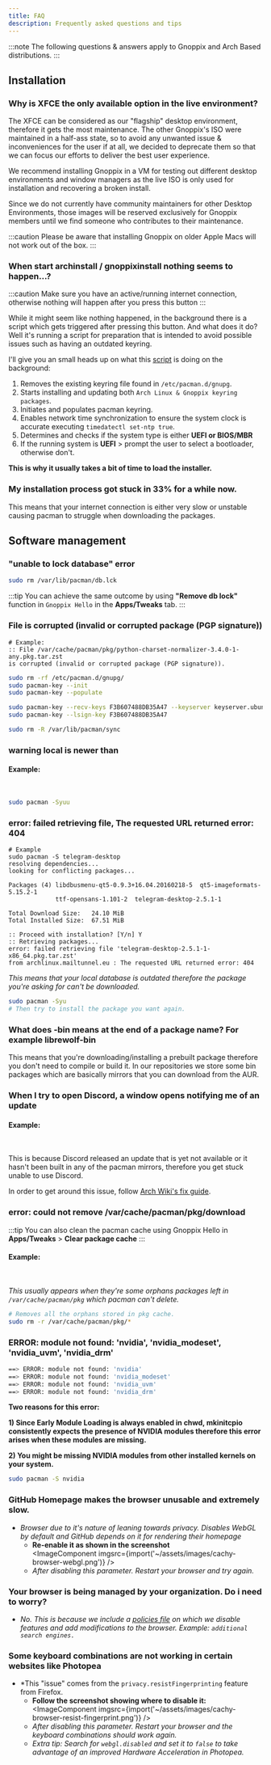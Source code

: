 ```yaml
---
title: FAQ
description: Frequently asked questions and tips
---
```



:::note
The following questions & answers apply to Gnoppix and Arch Based distributions.
:::

## Installation

### Why is XFCE the only available option in the live environment?

The XFCE can be considered as our "flagship" desktop environment, therefore it gets the most maintenance. The other Gnoppix's ISO
were maintained in a half-ass state, so to avoid any unwanted issue & inconveniences for the user if at all, we decided to deprecate them so that we can focus our efforts to deliver
the best user experience.

We recommend installing Gnoppix in a VM for testing out different desktop environments and window managers as the live ISO is only
used for installation and recovering a broken install.

Since we do not currently have community maintainers for other Desktop Environments, those images will be reserved exclusively for Gnoppix members until we find someone who contributes to their maintenance.

:::caution
Please be aware that installing Gnoppix on older Apple Macs will not work out of the box.
:::


### When start archinstall / gnoppixinstall nothing seems to happen...?

:::caution
Make sure you have an active/running internet connection, otherwise nothing will happen after you press this button
:::

While it might seem like nothing happened, in the background there is a script which gets triggered after pressing this button. And what does it do? Well it's running a script for preparation that is  intended to avoid possible issues such as having an outdated keyring.

I'll give you an small heads up on what this [script](https://github.com/Gnoppix/Gnoppix-Live-ISO/blob/master/archiso/airootfs/usr/local/bin/calamares-online.sh) is doing on the background:

<Steps>

1. Removes the existing keyring file found in `/etc/pacman.d/gnupg`.
2. Starts installing and updating both `Arch Linux & Gnoppix keyring packages`.
3. Initiates and populates pacman keyring.
4. Enables network time synchronization to ensure the system clock is accurate executing `timedatectl set-ntp true`.
5. Determines and checks if the system type is either **UEFI or BIOS/MBR**
6. If the running system is **UEFI** > prompt the user to select a bootloader, otherwise don't.

</Steps>

**This is why it usually takes a bit of time to load the installer.**

### My installation process got stuck in 33% for a while now.

This means that your internet connection is either very slow or unstable causing pacman to struggle when downloading the packages.

## Software management

### "unable to lock database" error
```sh
sudo rm /var/lib/pacman/db.lck
```
:::tip
You can achieve the same outcome by using **"Remove db lock"** function in `Gnoppix Hello` in the **Apps/Tweaks** tab.
:::

### File is corrupted (invalid or corrupted package (PGP signature))

```text
# Example:
:: File /var/cache/pacman/pkg/python-charset-normalizer-3.4.0-1-any.pkg.tar.zst
is corrupted (invalid or corrupted package (PGP signature)).
```

```sh title='Run the following commands'
sudo rm -rf /etc/pacman.d/gnupg/
sudo pacman-key --init
sudo pacman-key --populate

sudo pacman-key --recv-keys F3B607488DB35A47 --keyserver keyserver.ubuntu.com
sudo pacman-key --lsign-key F3B607488DB35A47

sudo rm -R /var/lib/pacman/sync
```

### warning local is newer than

#### Example:

<br />
<ImageComponent imgsrc={import('~/assets/images/update-warnings.png')} />

```sh title='To remove these warnings, execute the following command:'
sudo pacman -Syuu
```

### error: failed retrieving file, The requested URL returned error: 404

```text
# Example
sudo pacman -S telegram-desktop
resolving dependencies...
looking for conflicting packages...

Packages (4) libdbusmenu-qt5-0.9.3+16.04.20160218-5  qt5-imageformats-5.15.2-1
             ttf-opensans-1.101-2  telegram-desktop-2.5.1-1

Total Download Size:   24.10 MiB
Total Installed Size:  67.51 MiB

:: Proceed with installation? [Y/n] Y
:: Retrieving packages...
error: failed retrieving file 'telegram-desktop-2.5.1-1-x86_64.pkg.tar.zst'
from archlinux.mailtunnel.eu : The requested URL returned error: 404
```

*This means that your local database is outdated therefore the package you're asking for can't be downloaded.*

```sh title='Run the following command to refresh the package database and do a full upgrade:'
sudo pacman -Syu
# Then try to install the package you want again.
```

### What does -bin means at the end of a package name? For example librewolf-bin

This means that you're downloading/installing a prebuilt package therefore you don't need to compile or build it.
In our repositories we store some bin packages which are basically mirrors that you can download from the AUR.

### When I try to open Discord, a window opens notifying me of an update

#### Example:

<br />
<ImageComponent imgsrc={import('~/assets/images/discord-update.png')} />

This is because Discord released an update that is yet not available or it hasn't been built in any of the pacman mirrors, therefore you get stuck
unable to use Discord.

In order to get around this issue, follow [Arch Wiki's fix guide](<https://wiki.archlinux.org/title/Discord#Discord_asks_for_an_update_not_yet_available_in_the_repository>).


### error: could not remove /var/cache/pacman/pkg/download

:::tip
You can also clean the pacman cache using Gnoppix Hello in **Apps/Tweaks** > **Clear package cache**
:::

#### Example:

<br />
<ImageComponent imgsrc={import('~/assets/images/pacman-cache-error.png')} />

*This usually appears when they're some orphans packages left in `/var/cache/pacman/pkg` which pacman can't delete.*

```sh title='Run the following command to fix it'
# Removes all the orphans stored in pkg cache.
sudo rm -r /var/cache/pacman/pkg/*
```

### ERROR: module not found: 'nvidia', 'nvidia_modeset', 'nvidia_uvm', 'nvidia_drm'

```sh title='Example'
==> ERROR: module not found: 'nvidia'
==> ERROR: module not found: 'nvidia_modeset'
==> ERROR: module not found: 'nvidia_uvm'
==> ERROR: module not found: 'nvidia_drm'
```

**Two reasons for this error:**

**1) Since Early Module Loading is always enabled in chwd, mkinitcpio consistently expects the presence of NVIDIA modules therefore this error arises when these modules are missing.**

**2) You might be missing NVIDIA modules from other installed kernels on your system.**

```sh title='Install the following package to fix this error'
sudo pacman -S nvidia
```

### GitHub Homepage makes the browser unusable and extremely slow.

- *Browser due to it's nature of leaning towards privacy. Disables WebGL by default and GitHub depends on it for rendering their homepage*
  - **Re-enable it as shown in the screenshot**
    <br />
    <ImageComponent imgsrc={import('~/assets/images/cachy-browser-webgl.png')} />
  - *After disabling this parameter. Restart your browser and try again.*

### Your browser is being managed by your organization. Do i need to worry?

- *No. This is because we include a [policies file](https://github.com/Gnoppix/Gnoppix-Browser-Settings/blob/master/distribution/policies.json) on which we disable features and add modifications to the browser. Example: `additional search engines.`*

### Some keyboard combinations are not working in certain websites like Photopea

- *This "issue" comes from the `privacy.resistFingerprinting` feature from Firefox.
  - **Follow the screenshot showing where to disable it:**
    <br />
    <ImageComponent imgsrc={import('~/assets/images/cachy-browser-resist-fingerprint.png')} />
  - *After disabling this parameter. Restart your browser and the keyboard combinations should work again.*
  - *Extra tip: Search for `webgl.disabled` and set it to `false` to take advantage of an improved Hardware Acceleration in Photopea.*
